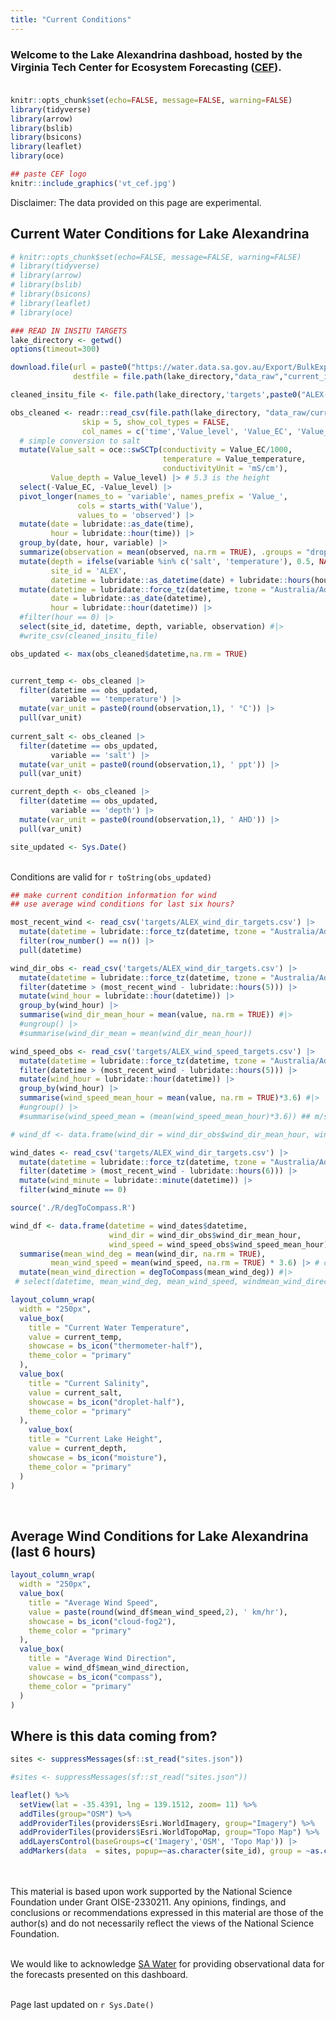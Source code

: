 ```yaml
---
title: "Current Conditions"
---
```


### Welcome to the Lake Alexandrina dashboad, hosted by the Virginia Tech Center for Ecosystem Forecasting ([CEF](https://www.ecoforecast.centers.vt.edu/)). <br /> <br /> 

```r
knitr::opts_chunk$set(echo=FALSE, message=FALSE, warning=FALSE)
library(tidyverse)
library(arrow)
library(bslib)
library(bsicons)
library(leaflet)
library(oce)

## paste CEF logo
knitr::include_graphics('vt_cef.jpg')
```


Disclaimer: The data provided on this page are experimental.

## Current Water Conditions for Lake Alexandrina

```r
# knitr::opts_chunk$set(echo=FALSE, message=FALSE, warning=FALSE)
# library(tidyverse)
# library(arrow)
# library(bslib)
# library(bsicons)
# library(leaflet)
# library(oce)

### READ IN INSITU TARGETS
lake_directory <- getwd()
options(timeout=300)

download.file(url = paste0("https://water.data.sa.gov.au/Export/BulkExport?DateRange=Custom&StartTime=2020-01-01%2000%3A00&EndTime=", Sys.Date()+1, "%2000%3A00&TimeZone=0&Calendar=CALENDARYEAR&Interval=PointsAsRecorded&Step=1&ExportFormat=csv&TimeAligned=True&RoundData=True&IncludeGradeCodes=False&IncludeApprovalLevels=False&IncludeQualifiers=False&IncludeInterpolationTypes=False&Datasets[0].DatasetName=Lake%20Level.Best%20Available--Continuous%40A4261133&Datasets[0].Calculation=Instantaneous&Datasets[0].UnitId=82&Datasets[1].DatasetName=EC%20Corr.Best%20Available%40A4261133&Datasets[1].Calculation=Instantaneous&Datasets[1].UnitId=305&Datasets[2].DatasetName=Water%20Temp.Best%20Available--Continuous%40A4261133&Datasets[2].Calculation=Instantaneous&Datasets[2].UnitId=169&_=1711554907800"),
              destfile = file.path(lake_directory,"data_raw","current_insitu.csv"))

cleaned_insitu_file <- file.path(lake_directory,'targets',paste0("ALEX-targets-insitu.csv"))

obs_cleaned <- readr::read_csv(file.path(lake_directory, "data_raw/current_insitu.csv"),
                skip = 5, show_col_types = FALSE,
                col_names = c('time','Value_level', 'Value_EC', 'Value_temperature')) |>
  # simple conversion to salt
  mutate(Value_salt = oce::swSCTp(conductivity = Value_EC/1000,
                                  temperature = Value_temperature,
                                  conductivityUnit = 'mS/cm'),
         Value_depth = Value_level) |> # 5.3 is the height
  select(-Value_EC, -Value_level) |>
  pivot_longer(names_to = 'variable', names_prefix = 'Value_',
               cols = starts_with('Value'),
               values_to = 'observed') |>
  mutate(date = lubridate::as_date(time),
         hour = lubridate::hour(time)) |>
  group_by(date, hour, variable) |>
  summarize(observation = mean(observed, na.rm = TRUE), .groups = "drop") |>
  mutate(depth = ifelse(variable %in% c('salt', 'temperature'), 0.5, NA),
         site_id = 'ALEX',
         datetime = lubridate::as_datetime(date) + lubridate::hours(hour)) |>
  mutate(datetime = lubridate::force_tz(datetime, tzone = "Australia/Adelaide"),
         date = lubridate::as_date(datetime),
         hour = lubridate::hour(datetime)) |> 
  #filter(hour == 0) |>
  select(site_id, datetime, depth, variable, observation) #|>
  #write_csv(cleaned_insitu_file)

obs_updated <- max(obs_cleaned$datetime,na.rm = TRUE)


current_temp <- obs_cleaned |> 
  filter(datetime == obs_updated,
         variable == 'temperature') |> 
  mutate(var_unit = paste0(round(observation,1), ' °C')) |> 
  pull(var_unit)
  
current_salt <- obs_cleaned |> 
  filter(datetime == obs_updated,
         variable == 'salt') |> 
  mutate(var_unit = paste0(round(observation,1), ' ppt')) |> 
  pull(var_unit)

current_depth <- obs_cleaned |> 
  filter(datetime == obs_updated,
         variable == 'depth') |> 
  mutate(var_unit = paste0(round(observation,1), ' AHD')) |> 
  pull(var_unit)

site_updated <- Sys.Date()
```

<br /> Conditions are valid for `r toString(obs_updated)` <br />

```r
## make current condition information for wind 
## use average wind conditions for last six hours?

most_recent_wind <- read_csv('targets/ALEX_wind_dir_targets.csv') |> 
  mutate(datetime = lubridate::force_tz(datetime, tzone = "Australia/Adelaide")) |> 
  filter(row_number() == n()) |> 
  pull(datetime)

wind_dir_obs <- read_csv('targets/ALEX_wind_dir_targets.csv') |> 
  mutate(datetime = lubridate::force_tz(datetime, tzone = "Australia/Adelaide")) |> 
  filter(datetime > (most_recent_wind - lubridate::hours(5))) |> 
  mutate(wind_hour = lubridate::hour(datetime)) |> 
  group_by(wind_hour) |> 
  summarise(wind_dir_mean_hour = mean(value, na.rm = TRUE)) #|> 
  #ungroup() |>
  #summarise(wind_dir_mean = mean(wind_dir_mean_hour))

wind_speed_obs <- read_csv('targets/ALEX_wind_speed_targets.csv') |> 
  mutate(datetime = lubridate::force_tz(datetime, tzone = "Australia/Adelaide")) |> 
  filter(datetime > (most_recent_wind - lubridate::hours(5))) |> 
  mutate(wind_hour = lubridate::hour(datetime)) |> 
  group_by(wind_hour) |> 
  summarise(wind_speed_mean_hour = mean(value, na.rm = TRUE)*3.6) #|> 
  #ungroup() |>
  #summarise(wind_speed_mean = (mean(wind_speed_mean_hour)*3.6)) ## m/s -> km-hr

# wind_df <- data.frame(wind_dir = wind_dir_obs$wind_dir_mean_hour, wind_speed = wind_speed_obs$wind_speed_mean_hour)

wind_dates <- read_csv('targets/ALEX_wind_dir_targets.csv') |> 
  mutate(datetime = lubridate::force_tz(datetime, tzone = "Australia/Adelaide")) |> 
  filter(datetime > (most_recent_wind - lubridate::hours(6))) |> 
  mutate(wind_minute = lubridate::minute(datetime)) |> 
  filter(wind_minute == 0)

source('./R/degToCompass.R')

wind_df <- data.frame(datetime = wind_dates$datetime,
                      wind_dir = wind_dir_obs$wind_dir_mean_hour, 
                      wind_speed = wind_speed_obs$wind_speed_mean_hour) |> 
  summarise(mean_wind_deg = mean(wind_dir, na.rm = TRUE),
         mean_wind_speed = mean(wind_speed, na.rm = TRUE) * 3.6) |> # convert to km/hr
  mutate(mean_wind_direction = degToCompass(mean_wind_deg)) #|> 
 # select(datetime, mean_wind_deg, mean_wind_speed, windmean_wind_direction)
```

```r

layout_column_wrap(
  width = "250px",
  value_box(
    title = "Current Water Temperature", 
    value = current_temp,
    showcase = bs_icon("thermometer-half"),
    theme_color = "primary" 
  ),
  value_box(
    title = "Current Salinity", 
    value = current_salt,
    showcase = bs_icon("droplet-half"),
    theme_color = "primary"
  ),
    value_box(
    title = "Current Lake Height", 
    value = current_depth,
    showcase = bs_icon("moisture"),
    theme_color = "primary" 
  )
)

```

<br /> 

## Average Wind Conditions for Lake Alexandrina (last 6 hours)

```r
layout_column_wrap(
  width = "250px",
  value_box(
    title = "Average Wind Speed", 
    value = paste(round(wind_df$mean_wind_speed,2), ' km/hr'),
    showcase = bs_icon("cloud-fog2"),
    theme_color = "primary" 
  ),
  value_box(
    title = "Average Wind Direction", 
    value = wind_df$mean_wind_direction,
    showcase = bs_icon("compass"),
    theme_color = "primary"
  )
)
```

## Where is this data coming from?

```r
sites <- suppressMessages(sf::st_read("sites.json"))
```

```r
#sites <- suppressMessages(sf::st_read("sites.json"))

leaflet() %>%
  setView(lat = -35.4391, lng = 139.1512, zoom= 11) %>%
  addTiles(group="OSM") %>%
  addProviderTiles(providers$Esri.WorldImagery, group="Imagery") %>%
  addProviderTiles(providers$Esri.WorldTopoMap, group="Topo Map") %>%
  addLayersControl(baseGroups=c('Imagery','OSM', 'Topo Map')) |> 
  addMarkers(data  = sites, popup=~as.character(site_id), group = ~as.character(Partner))#, clusterOptions = markerClusterOptions())
```

<br /> <br /> This material is based upon work supported by the National Science Foundation under Grant OISE-2330211. Any opinions, findings, and conclusions or recommendations expressed in this material are those of the author(s) and do not necessarily reflect the views of the National Science Foundation. <br /> <br /> 

We would like to acknowledge [SA Water](https://www.sawater.com.au/) for providing observational data for the forecasts presented on this dashboard. <br /> <br /> 

Page last updated on `r Sys.Date()`
